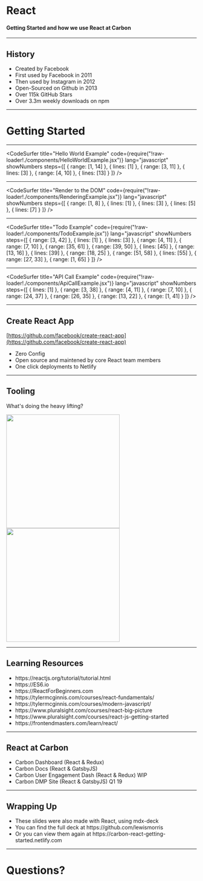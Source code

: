 

<Head>
  <title>React - Carbon Getting Started</title>
</Head>

# React

#### Getting Started and how we use React at Carbon

---

## History

<ul style={{ textAlign: "left" }}>
  <Appear>
    <li>Created by Facebook</li>
    <li>First used by Facebook in 2011</li>
    <li>Then used by Instagram in 2012</li>
    <li>Open-Sourced on Github in 2013</li>
    <li>Over 115k GitHub Stars</li>
    <li>Over 3.3m weekly downloads on npm</li>
  </Appear>
</ul>

---

# Getting Started

---

<CodeSurfer
  title="Hello World Example"
  code={require("!raw-loader!./components/HelloWorldExample.jsx")}
  lang="javascript"
  showNumbers
  steps={[
    { range: [1, 14] },
    { lines: [1] },
    { range: [3, 11] },
    { lines: [3] },
    { range: [4, 10] },
    { lines: [13] }
  ]}
/>

---

<CodeSurfer
  title="Render to the DOM"
  code={require("!raw-loader!./components/RenderingExample.jsx")}
  lang="javascript"
  showNumbers
  steps={[
    { range: [1, 8] },
    { lines: [1] },
    { lines: [3] },
    { lines: [5] },
    { lines: [7] }
  ]}
/>

---

<CodeSurfer
  title="Todo Example"
  code={require("!raw-loader!./components/TodoExample.jsx")}
  lang="javascript"
  showNumbers
  steps={[
    { range: [3, 42] },
    { lines: [1] },
    { lines: [3] },
    { range: [4, 11] },
    { range: [7, 10] },
    { range: [35, 61] },
    { range: [39, 50] },
    { lines: [45] },
    { range: [13, 16] },
    { lines: [39] },
    { range: [18, 25] },
    { range: [51, 58] },
    { lines: [55] },
    { range: [27, 33] },
    { range: [1, 65] }
  ]}
/>

---

<CodeSurfer
  title="API Call Example"
  code={require("!raw-loader!./components/ApiCallExample.jsx")}
  lang="javascript"
  showNumbers
  steps={[
    { lines: [1] },
    { range: [3, 38] },
    { range: [4, 11] },
    { range: [7, 10] },
    { range: [24, 37] },
    { range: [26, 35] },
    { range: [13, 22] },
    { range: [1, 41] }
  ]}
/>

---

## Create React App

[https://github.com/facebook/create-react-app](https://github.com/facebook/create-react-app)

<ul style={{ textAlign: "left" }}>
  <Appear>
    <li>Zero Config</li>
    <li>Open source and maintened by core React team members</li>
    <li>One click deployments to Netlify</li>
  </Appear>
</ul>

---

## Tooling

What's doing the heavy lifting?

<div>
  <Appear>
    <img src={require("file-loader!./assets/images/webpack.svg")} width="300" />
    <img src={require("file-loader!./assets/images/babel.svg")} width="300" />
  </Appear>
</div>

---

## Learning Resources

<ul style={{ textAlign: "left" }}>
  <Appear>
    <li>https://reactjs.org/tutorial/tutorial.html</li>
    <li>https://ES6.io</li>
    <li>https://ReactForBeginners.com</li>
    <li>https://tylermcginnis.com/courses/react-fundamentals/</li>
    <li>https://tylermcginnis.com/courses/modern-javascript/</li>
    <li>https://www.pluralsight.com/courses/react-big-picture</li>
    <li>https://www.pluralsight.com/courses/react-js-getting-started</li>
    <li>https://frontendmasters.com/learn/react/</li>
  </Appear>
</ul>

---

## React at Carbon

<ul style={{ textAlign: "left" }}>
  <Appear>
    <li>Carbon Dashboard (React & Redux)</li>
    <li>Carbon Docs (React & GatsbyJS)</li>
    <li>Carbon User Engagement Dash (React & Redux) WIP</li>
    <li>Carbon DMP Site (React & GatsbyJS) Q1 19</li>
  </Appear>
</ul>

---

## Wrapping Up

<ul style={{ textAlign: "left" }}>
  <Appear>
    <li>These slides were also made with React, using mdx-deck</li>
    <li>You can find the full deck at https://github.com/lewismorris</li>
    <li>
      Or you can view them again at
      https://carbon-react-getting-started.netlify.com
    </li>
  </Appear>
</ul>

---

# Questions?
